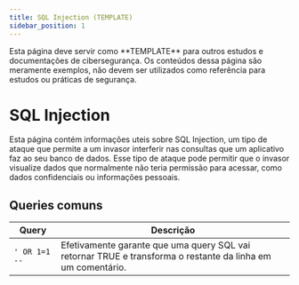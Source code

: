 ---
title: SQL Injection (TEMPLATE)
sidebar_position: 1
---


<Admonition type="danger" title="Atenção!">
	Esta página deve servir como **TEMPLATE** para outros estudos e
	documentações de cibersegurança. Os conteúdos dessa página são meramente
	exemplos, não devem ser utilizados como referência para estudos ou práticas
	de segurança.
</Admonition>

# SQL Injection

Esta página contém informações uteis sobre SQL Injection, um tipo de ataque que permite a um invasor interferir nas consultas que um aplicativo faz ao seu banco de dados. Esse tipo de ataque pode permitir que o invasor visualize dados que normalmente não teria permissão para acessar, como dados confidenciais ou informações pessoais.

## Queries comuns

| Query          | Descrição                                                                                                   |
| -------------- | ----------------------------------------------------------------------------------------------------------- |
| `' OR 1=1 -- ` | Efetivamente garante que uma query SQL vai retornar TRUE e transforma o restante da linha em um comentário. |
